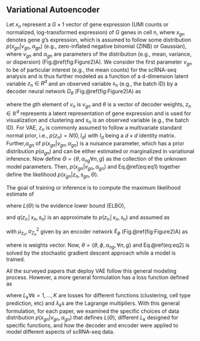
## Variational Autoencoder {#vae}


Let $x_{n}$ represent a $G \times 1$ vector of gene expression (UMI counts or normalized, log-transformed expression) of $G$ genes in cell n, where $x_{gn}$ denotes gene $g$’s expression,  which is assumed to follow some distribution $p(x_{gn} \vert v_{gn}, \alpha_{gn} )$ (e.g., zero-inflated negative binomial (ZINB) or Gaussian), where $v_{gn}$ and $\alpha_{gn}$ are parameters of the distribution (e.g., mean, variance, or dispersion) (Fig.\@ref(fig:Figure2)A). We consider the first parameter $v_{gn}$ to be of particular interest (e.g., the mean counts) for the scRNA-seq analysis and is thus further modeled as a function of a d-dimension latent variable $z_{n} \in R^{d}$ and an observed variable $s_{n}$ (e.g., the batch ID) by a decoder neural network $D_{\theta}$ (Fig.\@ref(fig:Figure2)A) as

\begin{equation}
v_{n} = D_{\theta}(z_{n}, s_{n}) (\#eq:eq1)
\end{equation}



where the $g$th element of $v_{n}$ is $v_{gn}$ and $\theta$ is a vector of decoder weights, $z_{n} \in \mathbb{R}^{d}$ represents a latent representation of gene expression and is used for visualization and clustering and $s_{n}$ is an observed variable (e.g., the batch ID). For VAE, $z_{n}$ is commonly assumed to follow a multivariate standard normal prior, i.e., $p(z_{n})=N(0,I_{d})$ with $I_{d}$ being a $d \times d$ identity matrix. Further,$\alpha_{gn}$ of $p(x_{gn} \vert v_{gn}, \alpha_{gn})$ is a nuisance parameter, which has a prior distribution $p(\alpha_{gn})$ and can be either estimated or marginalized in variational inference. Now define $\Theta=\{\theta, \alpha_{ng}\forall{n},g\}$ as the collection of the unknown model parameters. Then, $p(x_{gn} \vert v_{gn}, \alpha_{gn})$ and Eq.\@ref(eq:eq1) together define the likelihood $p(x_{gn} \vert z_{n}, s_{gn}, \Theta)$.

The goal of training or inference is to compute the maximum likelihood estimate of \Theta 

\begin{equation}
    \hat{\Theta}_{ML} = argmax_{\Theta}\sum_{n=1}^{N}\log(x_{n} \vert s_{n},\Theta) \approx argmax_{\Theta}\sum_{n=1}^{N}\textit{L}(\Theta) (\#eq:eq2)
\end{equation}

where $\textit{L}(\Theta)$ is the evidence lower bound (ELBO),

\begin{equation}
  \textit{L}(\Theta) = E_{q(z_{n} \vert x_{n},s_{n}, \Theta)}[\log{p(x_{n}\vert z_{n},s_{n}, \Theta)}] - D_{KL}[q(z_{n}\vert x_{n},s_{n},\Theta)\|p(z_{n})] (\#eq:eq3)
\end{equation}

and $q(z_{n}│x_{n},s_{n})$ is an approximate to $p(z_{n}│x_{n},s_{n})$ and assumed as 

\begin{equation}
  q(z_{n} \vert x_{n},s_{n})= N(\mu_{z_{n}},diag({\sigma_{Z_{n}}}^2)) (\#eq:eq4)
\end{equation}

with ${\mu_{z_{n}},{\sigma_{Z_{n}}}^2}$ given by an encoder network $E_{\phi}$ (Fig.\@ref(fig:Figure2)A) as

\begin{equation}
   {\mu_{z_{n}},{\sigma_{Z_{n}}}^2} = E_{\phi}(x_{n},s_{n}) (\#eq:eq5)
\end{equation}

where \pi is weights vector. Now, $\theta=\{ \theta,\phi, \alpha_{ng}, \forall{n}, g \}$ and Eq.\@ref(eq:eq2) is solved by the stochastic gradient descent approach while a model is trained. 

All the surveyed papers that deploy VAE follow this general modeling process. However, a more general formulation has a loss function defined as

\begin{equation}
L(\Theta) = - L(\Theta) + \sum_{k=1}^{K}\lambda_{k}L_{k}(\Theta)(\#eq:eq6)
\end{equation}

where  $L_{k}\forall{k}=1,…,K$ are losses for different functions (clustering, cell type prediction, etc) and $\lambda_{k}$s are the Lagrange multipliers. With this general formulation, for each paper, we examined the specific choices of data distribution $p(x_{gn} \vert v_{gn},\alpha_{gn})$ that defines $L(\Theta)$, different $L_{k}$ designed for specific functions, and how the decoder and encoder were applied to model different aspects of scRNA-seq data.














